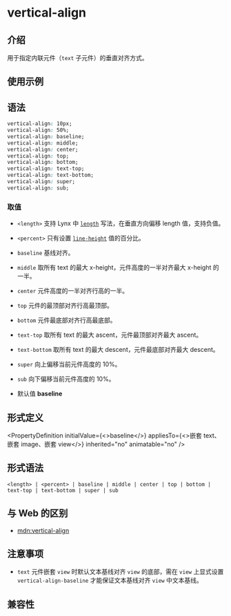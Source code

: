 # vertical-align

## 介绍

用于指定内联元件（`text` 子元件）的垂直对齐方式。

## 使用示例


<Go
  example="css-api"
  defaultFile="src/vertical-align/App.tsx"
  img="/assets/doc/css/vertical-align.jpg"
  entry="src/vertical-align"
  defaultEntryFile="dist/vertical-align.lynx.bundle"
/>

## 语法

```css
vertical-align: 10px;
vertical-align: 50%;
vertical-align: baseline;
vertical-align: middle;
vertical-align: center;
vertical-align: top;
vertical-align: bottom;
vertical-align: text-top;
vertical-align: text-bottom;
vertical-align: super;
vertical-align: sub;
```

### 取值

- `<length>`
  支持 Lynx 中 [`length`](/api/css/data-type/length) 写法，在垂直方向偏移 length 值，支持负值。

- `<percent>`
  只有设置 [`line-height`](api/css/properties/line-height) 值的百分比。

- `baseline`
  基线对齐。

- `middle`
  取所有 text 的最大 x-height，元件高度的一半对齐最大 x-height 的一半。

- `center`
  元件高度的一半对齐行高的一半。

- `top`
  元件的最顶部对齐行高最顶部。

- `bottom`
  元件最底部对齐行高最底部。

- `text-top`
  取所有 text 的最大 ascent，元件最顶部对齐最大 ascent。

- `text-bottom`
  取所有 text 的最大 descent，元件最底部对齐最大 descent。

- `super`
  向上偏移当前元件高度的 10%。

- `sub`
  向下偏移当前元件高度的 10%。

- 默认值
  **baseline**

## 形式定义


<PropertyDefinition
  initialValue={<>baseline</>}
  appliesTo={<>嵌套 text、嵌套 image、嵌套 view</>}
  inherited="no"
  animatable="no"
/>

## 形式语法

```
<length> | <percent> | baseline | middle | center | top | bottom | text-top | text-bottom | super | sub
```

## 与 Web 的区别

- [mdn:vertical-align](https://developer.mozilla.org/en-US/docs/Web/CSS/vertical-align)

## 注意事项

- `text` 元件嵌套 `view` 时默认文本基线对齐 `view` 的底部，需在 `view` 上显式设置 `vertical-align-baseline` 才能保证文本基线对齐 `view` 中文本基线。

## 兼容性


<LegacyCompatTable metadata="css/properties/vertical-align" />
